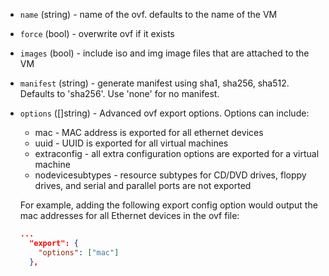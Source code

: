 <!-- Code generated from the comments of the ExportConfig struct in builder/vsphere/common/step_export.go; DO NOT EDIT MANUALLY -->

- `name` (string) - name of the ovf. defaults to the name of the VM

- `force` (bool) - overwrite ovf if it exists

- `images` (bool) - include iso and img image files that are attached to the VM

- `manifest` (string) - generate manifest using sha1, sha256, sha512. Defaults to 'sha256'. Use 'none' for no manifest.

- `options` ([]string) - Advanced ovf export options. Options can include:
  * mac - MAC address is exported for all ethernet devices
  * uuid - UUID is exported for all virtual machines
  * extraconfig - all extra configuration options are exported for a virtual machine
  * nodevicesubtypes - resource subtypes for CD/DVD drives, floppy drives, and serial and parallel ports are not exported
  
  For example, adding the following export config option would output the mac addresses for all Ethernet devices in the ovf file:
  
  ```json
  ...
    "export": {
      "options": ["mac"]
    },
  ```
